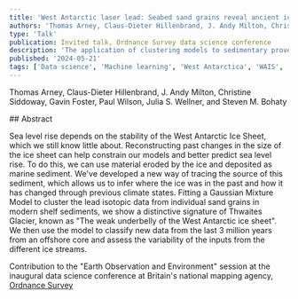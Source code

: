 ```yaml
---
title: 'West Antarctic laser lead: Seabed sand grains reveal ancient ice sheets'
authors: 'Thomas Arney, Claus-Dieter Hillenbrand, J. Andy Milton, Christine Siddoway, Gavin Foster, Paul Wilson, Julia S. Wellner, and Steven M. Bohaty' 
type: 'Talk'
publication: Invited talk, Ordnance Survey data science conference
description: 'The application of clustering models to sedimentary provenance proxies for past climate research'
published: '2024-05-21'
tags: ['Data science', 'Machine learning', 'West Antarctica', 'WAIS', 'Pb', 'lead', 'K-feldspar', 'feldspar', 'Kfs', 'Thwaites']
---
```


Thomas Arney, Claus-Dieter Hillenbrand, J. Andy Milton, Christine Siddoway, Gavin Foster, Paul Wilson, Julia S. Wellner, and Steven M. Bohaty


<InfoBox>
## Abstract

Sea level rise depends on the stability of the West Antarctic Ice Sheet, which we still know little about. Reconstructing past changes in the size of the ice sheet can help constrain our models and better predict sea level rise. To do this, we can use material eroded by the ice and deposited as marine sediment. We've developed a new way of tracing the source of this sediment, which allows us to infer where the ice was in the past and how it has changed through previous climate states. Fitting a Gaussian Mixture Model to cluster the lead isotopic data from individual sand grains in modern shelf sediments, we show a distinctive signature of Thwaites Glacier, known as "The weak underbelly of the West Antarctic ice sheet". We then use the model to classify new data from the last 3 million years from an offshore core and assess the variability of the inputs from the different ice streams.
</InfoBox>

Contribution to the "Earth Observation and Environment" session at the inaugural data science conference at Britain's national mapping agency, [Ordnance Survey](https://www.ordnancesurvey.co.uk/)